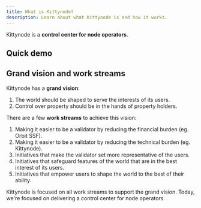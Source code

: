 ```yaml
---
title: What is Kittynode?
description: Learn about what Kittynode is and how it works.
---
```



Kittynode is a **control center for node operators**.

## Quick demo

<YouTube id="https://youtu.be/KQFZANEkkAw" />

## Grand vision and work streams

Kittynode has a **grand vision**:

1. The world should be shaped to serve the interests of its users.
2. Control over property should be in the hands of property holders.

There are a few **work streams** to achieve this vision:

1. Making it easier to be a validator by reducing the financial burden (eg. Orbit SSF).
2. Making it easier to be a validator by reducing the technical burden (eg. Kittynode).
3. Initiatives that make the validator set more representative of the users.
4. Initiatives that safeguard features of the world that are in the best interest of its users.
5. Initiatives that empower users to shape the world to the best of their ability.

Kittynode is focused on all work streams to support the grand vision. Today, we're focused on delivering a control center for node operators.
